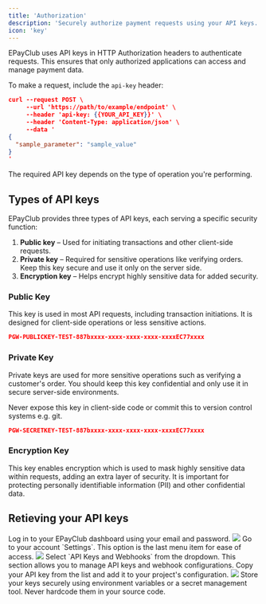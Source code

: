 ```yaml
---
title: 'Authorization'
description: 'Securely authorize payment requests using your API keys.'
icon: 'key'
---
```


EPayClub uses API keys in HTTP Authorization headers to authenticate requests. This ensures that only authorized applications can access and manage payment data.

To make a request, include the `api-key` header:

```json Example
curl --request POST \
     --url 'https://path/to/example/endpoint' \
     --header 'api-key: {{YOUR_API_KEY}}' \
     --header 'Content-Type: application/json' \
     --data '
{
  "sample_parameter": "sample_value"
}
'
```

The required API key depends on the type of operation you're performing.

## Types of API keys
EPayClub provides three types of API keys, each serving a specific security function:

1. **Public key** – Used for initiating transactions and other client-side requests.
2. **Private key** – Required for sensitive operations like verifying orders. Keep this key secure and use it only on the server side.
3. **Encryption key** – Helps encrypt highly sensitive data for added security.

### Public Key
This key is used in most API requests, including transaction initiations. It is designed for client-side operations or less sensitive actions.

```json Example
PGW-PUBLICKEY-TEST-887bxxxx-xxxx-xxxx-xxxx-xxxxEC77xxxx
```

### Private Key
Private keys are used for more sensitive operations such as verifying a customer's order. You should keep this key confidential and only use it in secure server-side environments.

<Warning>
  Never expose this key in client-side code or commit this to version control systems e.g. git.
</Warning>

```json Example
PGW-SECRETKEY-TEST-887bxxxx-xxxx-xxxx-xxxx-xxxxEC77xxxx
```

### Encryption Key
This key enables encryption which is used to mask highly sensitive data within requests, adding an extra layer of security. It is important for protecting personally identifiable information (PII) and other confidential data.

## Retieving your API keys
<Steps>
    <Step title="Access your dashboard" icon="gear">
        Log in to your EPayClub dashboard using your email and password.
        <img src="/images/epay_login.jpg" />
    </Step>
    <Step title="Locate your settings" icon="gear">
        Go to your account `Settings`. This option is the last menu item for ease of access.
        <img src="/images/epay_dashboard.jpg" />
    </Step>
    <Step title="Find API settings" icon="gear">
        Select `API Keys and Webhooks` from the dropdown. This section allows you to manage API keys and webhook configurations.
    </Step>
    <Step title="Copy your API credentials" icon="gear">
        Copy your API key from the list and add it to your project's configuration.
        <img src="/images/epay_settings.jpg" />
    </Step>
</Steps>

<Tip>
Store your keys securely using environment variables or a secret management tool. Never hardcode them in your source code.
</Tip>